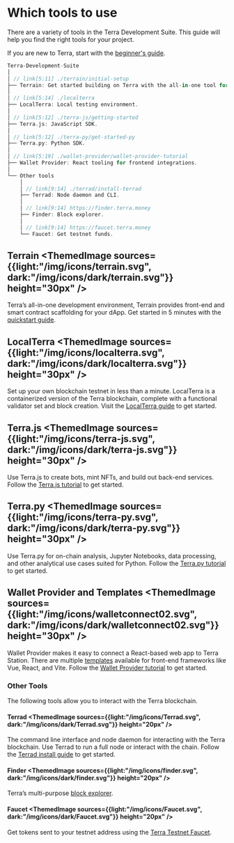 
# Which tools to use

There are a variety of tools in the Terra Development Suite. This guide will help you find the right tools for your project.

If you are new to Terra, start with the [beginner's guide](./get-started.mdx).

```rust
Terra-Development-Suite
│
│ // link[5:11] ./terrain/initial-setup 
├── Terrain: Get started building on Terra with the all-in-one tool for dApp development.
│
│ // link[5:14] ./localterra
├── LocalTerra: Local testing environment.
│
│ // link[5:12] ./terra-js/getting-started
├── Terra.js: JavaScript SDK.
│
│ // link[5:12] ./terra-py/get-started-py
├── Terra.py: Python SDK.
│
│ // link[5:19] ./wallet-provider/wallet-provider-tutorial
├── Wallet Provider: React tooling for frontend integrations.
│
└── Other tools
    │
    │ // link[9:14] ./terrad/install-terrad
    ├── Terrad: Node daemon and CLI.
    │
    │ // link[9:14] https://finder.terra.money
    ├── Finder: Block explorer.
    │
    │ // link[9:14] https://faucet.terra.money
    └── Faucet: Get testnet funds.
```

## Terrain <ThemedImage sources={{light:"/img/icons/terrain.svg", dark:"/img/icons/dark/terrain.svg"}} height="30px" />

Terra’s all-in-one development environment, Terrain provides front-end and smart contract scaffolding for your dApp. Get started in 5 minutes with the [quickstart guide](./get-started.mdx).

## LocalTerra <ThemedImage sources={{light:"/img/icons/localterra.svg", dark:"/img/icons/dark/localterra.svg"}} height="30px" />

Set up your own blockchain testnet in less than a minute. LocalTerra is a containerized version of the Terra blockchain, complete with a functional validator set and block creation. Visit the [LocalTerra guide](terrain/using-terrain-localterra.mdx) to get started.

## Terra.js <ThemedImage sources={{light:"/img/icons/terra-js.svg", dark:"/img/icons/dark/terra-js.svg"}} height="30px" />

Use Terra.js to create bots, mint NFTs, and build out back-end services. Follow the [Terra.js tutorial](terra-js/getting-started.mdx) to get started.

## Terra.py <ThemedImage sources={{light:"/img/icons/terra-py.svg", dark:"/img/icons/dark/terra-py.svg"}} height="30px" />

Use Terra.py for on-chain analysis, Jupyter Notebooks, data processing, and other analytical use cases suited for Python. Follow the [Terra.py tutorial](https://terra-money.github.io/terra.py/tutorial.html) to get started.

## Wallet Provider and Templates <ThemedImage sources={{light:"/img/icons/walletconnect02.svg", dark:"/img/icons/dark/walletconnect02.svg"}} height="30px" />

Wallet Provider makes it easy to connect a React-based web app to Terra Station. There are multiple [templates](https://templates.terra.money/) available for front-end frameworks like Vue, React, and Vite. Follow the [Wallet Provider tutorial](wallet-provider/wallet-provider-tutorial.mdx) to get started.

### Other Tools

The following tools allow you to interact with the Terra blockchain.

#### Terrad <ThemedImage sources={{light:"/img/icons/Terrad.svg", dark:"/img/icons/dark/Terrad.svg"}} height="20px" />

The command line interface and node daemon for interacting with the Terra blockchain. Use Terrad to run a full node or interact with the chain. Follow the [Terrad install guide](./terrad/install-terrad.mdx) to get started.

#### Finder <ThemedImage sources={{light:"/img/icons/finder.svg", dark:"/img/icons/dark/finder.svg"}} height="20px" />

Terra’s multi-purpose [block explorer](https://finder.terra.money/).

#### Faucet <ThemedImage sources={{light:"/img/icons/Faucet.svg", dark:"/img/icons/dark/Faucet.svg"}} height="20px" />

Get tokens sent to your testnet address using the [Terra Testnet Faucet](https://faucet.terra.money).


